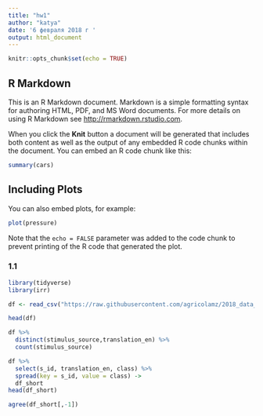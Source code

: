 ---
title: "hw1"
author: "katya"
date: '6 февраля 2018 г '
output: html_document
---

```{r setup, include=FALSE}
knitr::opts_chunk$set(echo = TRUE)
```

## R Markdown



This is an R Markdown document. Markdown is a simple formatting syntax for authoring HTML, PDF, and MS Word documents. For more details on using R Markdown see <http://rmarkdown.rstudio.com>.

When you click the **Knit** button a document will be generated that includes both content as well as the output of any embedded R code chunks within the document. You can embed an R code chunk like this:

```{r cars}
summary(cars)
```

## Including Plots

You can also embed plots, for example:

```{r pressure, echo=FALSE}
plot(pressure)
```

Note that the `echo = FALSE` parameter was added to the code chunk to prevent printing of the R code that generated the plot.


### 1.1 
```{r}
library(tidyverse)
library(irr)

df <- read_csv("https://raw.githubusercontent.com/agricolamz/2018_data_analysis_for_linguists/master/data/students/NastyaMelnik57/hw1_agreement/hw1_1_zilo_class.csv")

head(df)

df %>% 
  distinct(stimulus_source,translation_en) %>% 
  count(stimulus_source)

df %>% 
  select(s_id, translation_en, class) %>% 
  spread(key = s_id, value = class) ->
  df_short
head(df_short)

agree(df_short[,-1])



```


